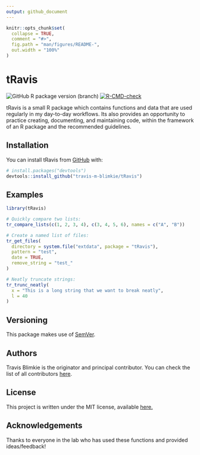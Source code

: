 ```yaml
---
output: github_document
---
```


<!-- README.md is generated from README.Rmd. Please edit that file -->

```r
knitr::opts_chunk$set(
  collapse = TRUE,
  comment = "#>",
  fig.path = "man/figures/README-",
  out.width = "100%"
)
```

# tRavis
<!-- badges: start -->
![GitHub R package version (branch)](https://img.shields.io/github/r-package/v/travis-m-blimkie/tRavis/master?label=tRavis%40master)
[![R-CMD-check](https://github.com/travis-m-blimkie/tRavis/actions/workflows/R-CMD-check.yaml/badge.svg)](https://github.com/travis-m-blimkie/tRavis/actions/workflows/R-CMD-check.yaml)
<!-- badges: end -->

tRavis is a small R package which contains functions and data that are used
regularly in my day-to-day workflows. Its also provides an opportunity to
practice creating, documenting, and maintaining code, within the framework of an
R package and the recommended guidelines.

## Installation
You can install tRavis from [GitHub](https://github.com/) with:
``` r
# install.packages("devtools")
devtools::install_github("travis-m-blimkie/tRavis")
```

## Examples
```r
library(tRavis)

# Quickly compare two lists:
tr_compare_lists(c(1, 2, 3, 4), c(3, 4, 5, 6), names = c("A", "B"))

# Create a named list of files:
tr_get_files(
  directory = system.file("extdata", package = "tRavis"),
  pattern = "test",
  date = TRUE,
  remove_string = "test_"
)

# Neatly truncate strings:
tr_trunc_neatly(
  x = "This is a long string that we want to break neatly",
  l = 40
)
```

## Versioning
This package makes use of [SemVer](https://semver.org/).

## Authors
Travis Blimkie is the originator and principal contributor. You can check the
list of all contributors
[here](https://github.com/travis-m-blimkie/tRavis/graphs/contributors).

## License
This project is written under the MIT license, available
[here.](https://github.com/travis-m-blimkie/tRavis/blob/master/LICENSE)

## Acknowledgements
Thanks to everyone in the lab who has used these functions and provided
ideas/feedback!
